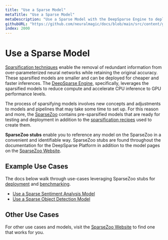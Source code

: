 ```yaml
---
title: "Use a Sparse Model"
metaTitle: "Use a Sparse Model"
metaDescription: "Use a Sparse Model with the DeepSparse Engine to deploy for faster and cheaper inference on CPUs"
githubURL: "https://github.com/neuralmagic/docs/blob/main/src/content/get-started/use-a-sparse-model.mdx"
index: 2000
---
```


# Use a Sparse Model

[Sparsification techniques](../../user-guide/sparsification) enable the removal of redundant information from over-parameterized neural networks while retaining the original accuracy.
These sparsified models are smaller and can be deployed for cheaper and faster inferences.
The [DeepSparse Engine](../../products/deepsparse), specifically, leverages the sparsified models to reduce compute and accelerate CPU inference to GPU performance levels.

The process of sparsifying models involves new concepts and adjustments to models and pipelines that may take some time to set up.
For this reason and more, the [SparseZoo](../../products/sparsezoo) contains pre-sparsified models that are ready for testing and deployment in addition to the [sparsification recipes](../../user-guide/recipes) used to create them.

**SparseZoo stubs** enable you to reference any model on the SparseZoo in a convenient and identifiable way.
SparseZoo stubs are found throughout the documentation for the DeepSparse Platform in addition to the model pages on the [SparseZoo Website](https://sparsezoo.neuralmagic.com).

## Example Use Cases

The docs below walk through use-cases leveraging SparseZoo stubs for [deployment](../../use-cases/deploying-with-deepsparse) and [benchmarking](../../user-guide/benchmark).

- [Use a Sparse Sentiment Analysis Model](./sentiment-analysis)
- [Use a Sparse Object Detection Model](./object-detection)

## Other Use Cases

For other use cases and models, visit the [SparseZoo Website](https://sparsezoo.neuralmagic.com) to find one that works for you.
